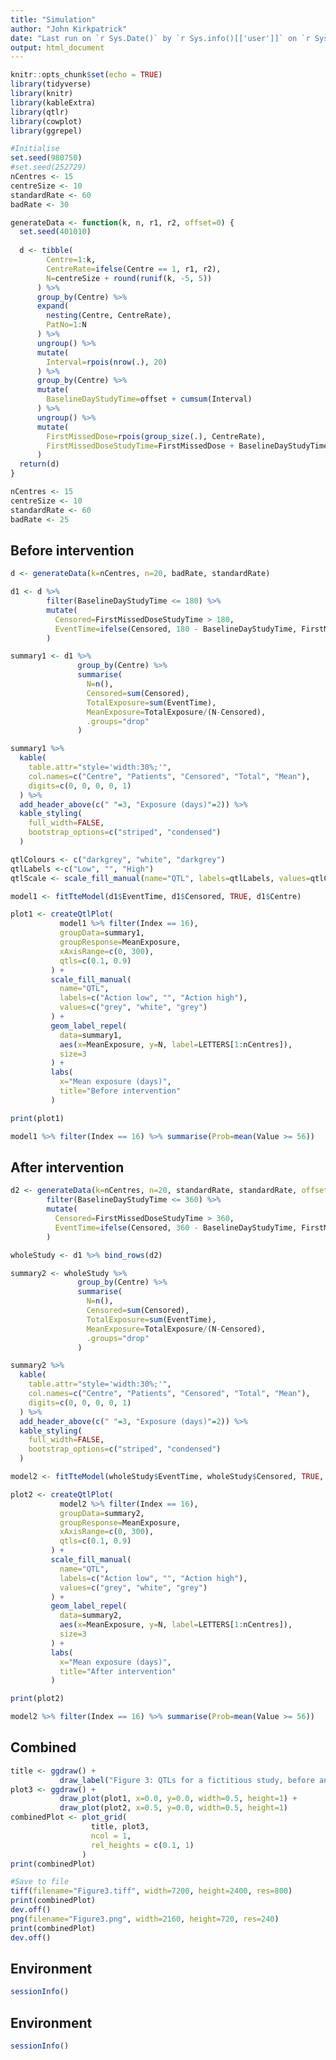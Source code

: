 ```yaml
---
title: "Simulation"
author: "John Kirkpatrick"
date: "Last run on `r Sys.Date()` by `r Sys.info()[['user']]` on `r Sys.info()['nodename']`"
output: html_document
---
```


```r
knitr::opts_chunk$set(echo = TRUE)
library(tidyverse)
library(knitr)
library(kableExtra)
library(qtlr)
library(cowplot)
library(ggrepel)

#Initialise
set.seed(980750)
#set.seed(252729)
nCentres <- 15
centreSize <- 10
standardRate <- 60
badRate <- 30

generateData <- function(k, n, r1, r2, offset=0) {
  set.seed(401010)
  
  d <- tibble(
        Centre=1:k,
        CentreRate=ifelse(Centre == 1, r1, r2),
        N=centreSize + round(runif(k, -5, 5))
      ) %>% 
      group_by(Centre) %>% 
      expand(
        nesting(Centre, CentreRate),
        PatNo=1:N
      ) %>% 
      ungroup() %>% 
      mutate(
        Interval=rpois(nrow(.), 20)
      ) %>% 
      group_by(Centre) %>% 
      mutate(
        BaselineDayStudyTime=offset + cumsum(Interval)
      ) %>% 
      ungroup() %>% 
      mutate(
        FirstMissedDose=rpois(group_size(.), CentreRate),
        FirstMissedDoseStudyTime=FirstMissedDose + BaselineDayStudyTime
      )
  return(d)
}

nCentres <- 15
centreSize <- 10
standardRate <- 60
badRate <- 25
```

## Before intervention

```r
d <- generateData(k=nCentres, n=20, badRate, standardRate)

d1 <- d %>% 
        filter(BaselineDayStudyTime <= 180) %>% 
        mutate(
          Censored=FirstMissedDoseStudyTime > 180,
          EventTime=ifelse(Censored, 180 - BaselineDayStudyTime, FirstMissedDose)
        )

summary1 <- d1 %>% 
               group_by(Centre) %>% 
               summarise(
                 N=n(),
                 Censored=sum(Censored),
                 TotalExposure=sum(EventTime),
                 MeanExposure=TotalExposure/(N-Censored),
                 .groups="drop"
               )

summary1 %>% 
  kable(
    table.attr="style='width:30%;'",
    col.names=c("Centre", "Patients", "Censored", "Total", "Mean"),
    digits=c(0, 0, 0, 0, 1)
  ) %>% 
  add_header_above(c(" "=3, "Exposure (days)"=2)) %>% 
  kable_styling(
    full_width=FALSE,
    bootstrap_options=c("striped", "condensed")
  )

qtlColours <- c("darkgrey", "white", "darkgrey")
qtlLabels <-c("Low", "", "High")
qtlScale <- scale_fill_manual(name="QTL", labels=qtlLabels, values=qtlColours)

model1 <- fitTteModel(d1$EventTime, d1$Censored, TRUE, d1$Centre)

plot1 <- createQtlPlot(
           model1 %>% filter(Index == 16), 
           groupData=summary1, 
           groupResponse=MeanExposure, 
           xAxisRange=c(0, 300), 
           qtls=c(0.1, 0.9)
         ) +
         scale_fill_manual(
           name="QTL",
           labels=c("Action low", "", "Action high"),
           values=c("grey", "white", "grey")
         ) +
         geom_label_repel(
           data=summary1,
           aes(x=MeanExposure, y=N, label=LETTERS[1:nCentres]), 
           size=3
         ) +
         labs(
           x="Mean exposure (days)",
           title="Before intervention"
         )

print(plot1)

model1 %>% filter(Index == 16) %>% summarise(Prob=mean(Value >= 56))
```

## After intervention

```r
d2 <- generateData(k=nCentres, n=20, standardRate, standardRate, offset=180) %>% 
        filter(BaselineDayStudyTime <= 360) %>% 
        mutate(
          Censored=FirstMissedDoseStudyTime > 360,
          EventTime=ifelse(Censored, 360 - BaselineDayStudyTime, FirstMissedDose)
        )

wholeStudy <- d1 %>% bind_rows(d2)

summary2 <- wholeStudy %>% 
               group_by(Centre) %>% 
               summarise(
                 N=n(),
                 Censored=sum(Censored),
                 TotalExposure=sum(EventTime),
                 MeanExposure=TotalExposure/(N-Censored),
                 .groups="drop"
               )

summary2 %>% 
  kable(
    table.attr="style='width:30%;'",
    col.names=c("Centre", "Patients", "Censored", "Total", "Mean"),
    digits=c(0, 0, 0, 0, 1)
  ) %>% 
  add_header_above(c(" "=3, "Exposure (days)"=2)) %>% 
  kable_styling(
    full_width=FALSE,
    bootstrap_options=c("striped", "condensed")
  )

model2 <- fitTteModel(wholeStudy$EventTime, wholeStudy$Censored, TRUE, wholeStudy$Centre)

plot2 <- createQtlPlot(
           model2 %>% filter(Index == 16), 
           groupData=summary2, 
           groupResponse=MeanExposure, 
           xAxisRange=c(0, 300), 
           qtls=c(0.1, 0.9)
         ) +
         scale_fill_manual(
           name="QTL",
           labels=c("Action low", "", "Action high"),
           values=c("grey", "white", "grey")
         ) +
         geom_label_repel(
           data=summary2,
           aes(x=MeanExposure, y=N, label=LETTERS[1:nCentres]), 
           size=3
         ) +
         labs(
           x="Mean exposure (days)",
           title="After intervention"
         )

print(plot2)

model2 %>% filter(Index == 16) %>% summarise(Prob=mean(Value >= 56))
```

## Combined
```r
title <- ggdraw() +
           draw_label("Figure 3: QTLs for a fictitious study, before and after intervention", x=0.0, hjust=0)
plot3 <- ggdraw() +
           draw_plot(plot1, x=0.0, y=0.0, width=0.5, height=1) +
           draw_plot(plot2, x=0.5, y=0.0, width=0.5, height=1)
combinedPlot <- plot_grid(
                  title, plot3,
                  ncol = 1,
                  rel_heights = c(0.1, 1)
                )
print(combinedPlot)

#Save to file
tiff(filename="Figure3.tiff", width=7200, height=2400, res=800)
print(combinedPlot)
dev.off()
png(filename="Figure3.png", width=2160, height=720, res=240)
print(combinedPlot)
dev.off()
```

## Environment
```r
sessionInfo()
```

## Environment
```r
sessionInfo()
```